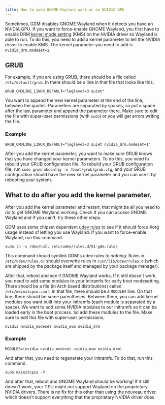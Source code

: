 ```yaml
---
title: How to make GNOME Wayland work on an NVIDIA GPU
---
```

Sometimes, GDM disables GNOME Wayland when it detects you have an NVIDIA GPU. If you want to force-enable GNOME Wayland, you first have to enable DRM [kernel mode setting](https://wiki.archlinux.org/title/Kernel_mode_setting) (KMS) on the NVIDIA driver so Wayland is able to run. To do this, you need to add a kernel parameter to tell the NVIDIA driver to enable KMS. The kernel parameter you need to add is `nvidia_drm.modeset=1`.

## GRUB
For example, if you are using GRUB, there should be a file called `/etc/default/grub`. In there should be a line in that file that looks like this:
```
GRUB_CMDLINE_LINUX_DEFAULT="loglevel=3 quiet"
```
You want to append the new kernel parameter at the end of the line, between the quotes. Parameters are separated by spaces, so put a space after the last parameter and append the parameter there. Make sure to edit the file with super-user permissions (with `sudo`) or you will get errors writing the file.

### Example
 ```
GRUB_CMDLINE_LINUX_DEFAULT="loglevel=3 quiet nvidia_drm.modeset=1"
```
After you add the kernel parameter, you want to make sure GRUB knows that you have changed your kernel parameters. To do this, you need to rebuild your GRUB configuration file. To rebuild your GRUB configuration file, run `sudo grub-mkconfig -o /boot/grub/grub.cfg`, and your GRUB configuration should have the new kernel parameter and you can use it by rebooting your system.

## What to do after you add the kernel parameter.
After you add the kernel parameter and restart, that might be all you need to do to get GNOME Wayland working. Check if you can access GNOME Wayland and if you can't, try these other steps.

GDM uses some chipset dependent [udev rules](https://gitlab.gnome.org/GNOME/gdm/-/blob/main/data/61-gdm.rules.in) to see if it should force Xorg usage instead of letting you use Wayland. If you want to force-enable Wayland, run this command.
```
sudo ln -s /dev/null /etc/udev/rules.d/61-gdm.rules
```
This command should symlink GDM's udev rules to *nothing*. Rules in `/etc/udev/rules.d/` should overwrite rules in `/usr/lib/udev/rules.d` (which are shipped by the package itself and managed by your package manager).


After that, reboot and see if GNOME Wayland works. If it still doesn't work, you need to add some modules to your initramfs for early boot modesetting. There should be a file (in Arch based distributions) called `/etc/mkinitcpio.conf`. In that file, there should be a `MODULES` line. On that line, there should be some parentheses. Between them, you can add kernel modules you want built into your initramfs (each module is separated by a space). We want to add some NVIDIA modules to our initramfs so it can be loaded early in the boot process. So add these modules to the file. Make sure to edit this file with super-user permissions.
```
nvidia nvidia_modeset nvidia_uvm nvidia_drm
```
### Example
```
MODULES=(nvidia nvidia_modeset nvidia_uvm nvidia_drm)
```

And after that, you need to regenerate your initramfs. To do that, run this command.
```
sudo mkinitcpio -P
```

And after that, reboot and GNOME Wayland *should* be working!
If it still doesn't work, your GPU might not support Wayland on the proprietary NVIDIA drivers. There is no fix for this other than using the nouveau driver, which doesn't support everything that the proprietary NVIDIA driver does.
